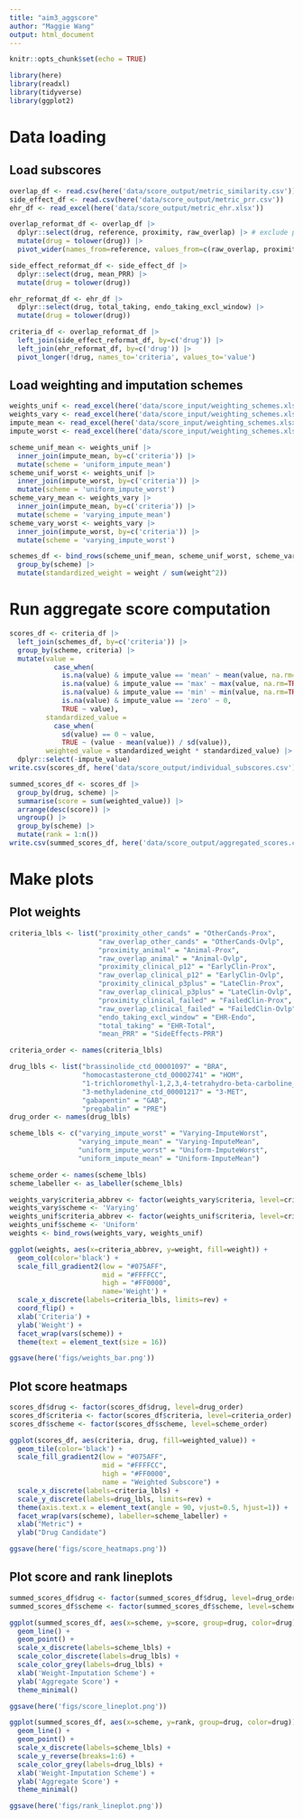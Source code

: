 ```yaml
---
title: "aim3_aggscore"
author: "Maggie Wang"
output: html_document
---
```


```r
knitr::opts_chunk$set(echo = TRUE)

library(here)
library(readxl)
library(tidyverse)
library(ggplot2)

```

# Data loading
## Load subscores 
```r
overlap_df <- read.csv(here('data/score_output/metric_similarity.csv'))
side_effect_df <- read.csv(here('data/score_output/metric_prr.csv'))
ehr_df <- read_excel(here('data/score_output/metric_ehr.xlsx'))

overlap_reformat_df <- overlap_df |> 
  dplyr::select(drug, reference, proximity, raw_overlap) |> # exclude pval from evidence score for now
  mutate(drug = tolower(drug)) |>
  pivot_wider(names_from=reference, values_from=c(raw_overlap, proximity)) 

side_effect_reformat_df <- side_effect_df |>
  dplyr::select(drug, mean_PRR) |> 
  mutate(drug = tolower(drug)) 

ehr_reformat_df <- ehr_df |>
  dplyr::select(drug, total_taking, endo_taking_excl_window) |> 
  mutate(drug = tolower(drug))

criteria_df <- overlap_reformat_df |>
  left_join(side_effect_reformat_df, by=c('drug')) |>
  left_join(ehr_reformat_df, by=c('drug')) |>
  pivot_longer(!drug, names_to='criteria', values_to='value')
```

## Load weighting and imputation schemes
```r
weights_unif <- read_excel(here('data/score_input/weighting_schemes.xlsx'), sheet='Uniform_Weights')
weights_vary <- read_excel(here('data/score_input/weighting_schemes.xlsx'), sheet='Varying_Weights')
impute_mean <- read_excel(here('data/score_input/weighting_schemes.xlsx'), sheet='Mean_Impute')
impute_worst <- read_excel(here('data/score_input/weighting_schemes.xlsx'), sheet='Worst_Impute')

scheme_unif_mean <- weights_unif |> 
  inner_join(impute_mean, by=c('criteria')) |>
  mutate(scheme = 'uniform_impute_mean')
scheme_unif_worst <- weights_unif |>
  inner_join(impute_worst, by=c('criteria')) |>
  mutate(scheme = 'uniform_impute_worst')
scheme_vary_mean <- weights_vary |>
  inner_join(impute_mean, by=c('criteria')) |>
  mutate(scheme = 'varying_impute_mean')
scheme_vary_worst <- weights_vary |>
  inner_join(impute_worst, by=c('criteria')) |>
  mutate(scheme = 'varying_impute_worst')

schemes_df <- bind_rows(scheme_unif_mean, scheme_unif_worst, scheme_vary_mean, scheme_vary_worst) |>
  group_by(scheme) |>
  mutate(standardized_weight = weight / sum(weight^2))

```


# Run aggregate score computation 
```r
scores_df <- criteria_df |>
  left_join(schemes_df, by=c('criteria')) |>
  group_by(scheme, criteria) |>
  mutate(value = 
           case_when(
             is.na(value) & impute_value == 'mean' ~ mean(value, na.rm=TRUE),
             is.na(value) & impute_value == 'max' ~ max(value, na.rm=TRUE),
             is.na(value) & impute_value == 'min' ~ min(value, na.rm=TRUE),
             is.na(value) & impute_value == 'zero' ~ 0,
             TRUE ~ value),
         standardized_value = 
           case_when(
             sd(value) == 0 ~ value,
             TRUE ~ (value - mean(value)) / sd(value)),
         weighted_value = standardized_weight * standardized_value) |>
  dplyr::select(-impute_value)
write.csv(scores_df, here('data/score_output/individual_subscores.csv'))

summed_scores_df <- scores_df |>
  group_by(drug, scheme) |>
  summarise(score = sum(weighted_value)) |>
  arrange(desc(score)) |>
  ungroup() |>
  group_by(scheme) |>
  mutate(rank = 1:n()) 
write.csv(summed_scores_df, here('data/score_output/aggregated_scores.csv'))
```

# Make plots
## Plot weights
```r
criteria_lbls <- list("proximity_other_cands" = "OtherCands-Prox",
                      "raw_overlap_other_cands" = "OtherCands-Ovlp",
                      "proximity_animal" = "Animal-Prox",
                      "raw_overlap_animal" = "Animal-Ovlp",
                      "proximity_clinical_p12" = "EarlyClin-Prox",
                      "raw_overlap_clinical_p12" = "EarlyClin-Ovlp",
                      "proximity_clinical_p3plus" = "LateClin-Prox",
                      "raw_overlap_clinical_p3plus" = "LateClin-Ovlp",
                      "proximity_clinical_failed" = "FailedClin-Prox",
                      "raw_overlap_clinical_failed" = "FailedClin-Ovlp",
                      "endo_taking_excl_window" = "EHR-Endo",
                      "total_taking" = "EHR-Total",
                      "mean_PRR" = "SideEffects-PRR")

criteria_order <- names(criteria_lbls)

drug_lbls <- list("brassinolide_ctd_00001097" = "BRA",
                  "homocastasterone_ctd_00002741" = "HOM",
                  "1-trichloromethyl-1,2,3,4-tetrahydro-beta-carboline_ctd_00002689" = "1-TRI",
                  "3-methyladenine_ctd_00001217" = "3-MET",
                  "gabapentin" = "GAB",
                  "pregabalin" = "PRE")
drug_order <- names(drug_lbls)

scheme_lbls <- c("varying_impute_worst" = "Varying-ImputeWorst", 
                 "varying_impute_mean" = "Varying-ImputeMean", 
                 "uniform_impute_worst" = "Uniform-ImputeWorst", 
                 "uniform_impute_mean" = "Uniform-ImputeMean")

scheme_order <- names(scheme_lbls)
scheme_labeller <- as_labeller(scheme_lbls)
```

```r
weights_vary$criteria_abbrev <- factor(weights_vary$criteria, level=criteria_order)
weights_vary$scheme <- 'Varying'
weights_unif$criteria_abbrev <- factor(weights_unif$criteria, level=criteria_order)
weights_unif$scheme <- 'Uniform'
weights <- bind_rows(weights_vary, weights_unif)

ggplot(weights, aes(x=criteria_abbrev, y=weight, fill=weight)) + 
  geom_col(color='black') +
  scale_fill_gradient2(low = "#075AFF",
                       mid = "#FFFFCC",
                       high = "#FF0000",
                       name='Weight') + 
  scale_x_discrete(labels=criteria_lbls, limits=rev) +
  coord_flip() +
  xlab('Criteria') +
  ylab('Weight') +
  facet_wrap(vars(scheme)) +
  theme(text = element_text(size = 16))    

ggsave(here('figs/weights_bar.png'))

```
## Plot score heatmaps
```r
scores_df$drug <- factor(scores_df$drug, level=drug_order)
scores_df$criteria <- factor(scores_df$criteria, level=criteria_order)
scores_df$scheme <- factor(scores_df$scheme, level=scheme_order)

ggplot(scores_df, aes(criteria, drug, fill=weighted_value)) + 
  geom_tile(color='black') + 
  scale_fill_gradient2(low = "#075AFF",
                       mid = "#FFFFCC",
                       high = "#FF0000",
                       name = "Weighted Subscore") + 
  scale_x_discrete(labels=criteria_lbls) +
  scale_y_discrete(labels=drug_lbls, limits=rev) + 
  theme(axis.text.x = element_text(angle = 90, vjust=0.5, hjust=1)) +
  facet_wrap(vars(scheme), labeller=scheme_labeller) +
  xlab("Metric") + 
  ylab("Drug Candidate")

ggsave(here('figs/score_heatmaps.png'))

```
## Plot score and rank lineplots
```r
summed_scores_df$drug <- factor(summed_scores_df$drug, level=drug_order)
summed_scores_df$scheme <- factor(summed_scores_df$scheme, level=scheme_order)

ggplot(summed_scores_df, aes(x=scheme, y=score, group=drug, color=drug)) +
  geom_line() +
  geom_point() +
  scale_x_discrete(labels=scheme_lbls) +
  scale_color_discrete(labels=drug_lbls) + 
  scale_color_grey(labels=drug_lbls) +
  xlab('Weight-Imputation Scheme') + 
  ylab('Aggregate Score') +
  theme_minimal()

ggsave(here('figs/score_lineplot.png'))

ggplot(summed_scores_df, aes(x=scheme, y=rank, group=drug, color=drug)) +
  geom_line() +
  geom_point() +
  scale_x_discrete(labels=scheme_lbls) +
  scale_y_reverse(breaks=1:6) +
  scale_color_grey(labels=drug_lbls) + 
  xlab('Weight-Imputation Scheme') + 
  ylab('Aggregate Score') +
  theme_minimal() 

ggsave(here('figs/rank_lineplot.png'))

```


